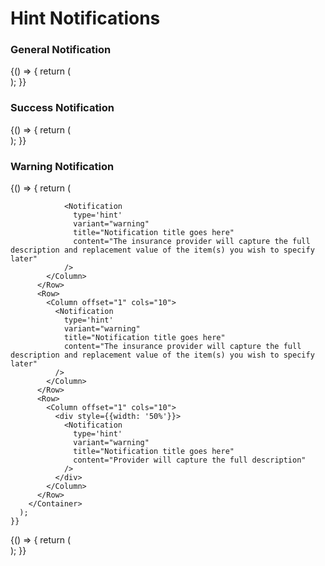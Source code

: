 
<Meta title="Components|Notifications/Hint" component={Notification} />

# Hint Notifications

### General Notification

<Preview>
  <Story name="hint general notification">
    {() => {
      return (
        <Container>
          <Row>
            <Column offset="1" cols="10">
              <Notification 
                type='hint' 
                variant="general" 
                title="Notification title goes here"
                content="The insurance provider will capture the full description and replacement value of the item(s) you wish to specify later"
              >
              </Notification>
            </Column>
          </Row>
          <Row>
            <Column offset="1" cols="10">
              <Notification 
                type='hint' 
                variant="general" 
                title="Notification title goes here"
                content="The insurance provider will capture the full description and replacement value of the item(s) you wish to specify later"
              >
              </Notification>
            </Column>
          </Row>
          <Row>
            <Column offset="1" cols="10">
              <div style={{width: '50%'}}>
                <Notification 
                  type='hint' 
                  variant="general" 
                  title="Notification title goes here"
                  content="Provider will capture the full description"
                />
              </div>
            </Column>
          </Row>
        </Container>
      );
    }}
  </Story>
</Preview>

### Success Notification

<Preview>
  <Story name="hint success notification">
    {() => {
      return (
        <Container>
          <Row>
            <Column offset="1" cols="10">
              <Notification 
                type='hint' 
                variant="success" 
                title="Notification title goes here"
                content="The insurance provider will capture the full description and replacement value of the item(s) you wish to specify later"
              />
            </Column>
          </Row>
          <Row>
            <Column offset="1" cols="10">
              <Notification 
                type='hint' 
                variant="success" 
                title="Notification title goes here"
                content="The insurance provider will capture the full description and replacement value of the item(s) you wish to specify later"
              />
            </Column>
          </Row>
          <Row>
            <Column offset="1" cols="10">
              <div style={{width: '50%'}}>
                <Notification 
                  type='hint' 
                  variant="success" 
                  title="Notification title goes here"
                  content="Provider will capture the full description"
                />
              </div>
            </Column>
          </Row>
        </Container>
      );
    }}
  </Story>
</Preview>

### Warning Notification

<Preview>
  <Story name="hint warning notification">
    {() => {
      return (
        <Container>
          <Row>
            <Column offset="1" cols="10">
              
                <Notification 
                  type='hint' 
                  variant="warning" 
                  title="Notification title goes here"
                  content="The insurance provider will capture the full description and replacement value of the item(s) you wish to specify later"
                />
            </Column>
          </Row>
          <Row>
            <Column offset="1" cols="10">
              <Notification 
                type='hint' 
                variant="warning" 
                title="Notification title goes here"
                content="The insurance provider will capture the full description and replacement value of the item(s) you wish to specify later"
              />
            </Column>
          </Row>
          <Row>
            <Column offset="1" cols="10">
              <div style={{width: '50%'}}>
                <Notification 
                  type='hint' 
                  variant="warning" 
                  title="Notification title goes here"
                  content="Provider will capture the full description"
                />
              </div>
            </Column>
          </Row>
        </Container>
      );
    }}
  </Story>
</Preview>

<Preview>
  <Story name="hint error notification">
    {() => {
      return (
        <Container>
          <Row>
            <Column offset="1" cols="10">
              <Notification 
                type='hint' 
                variant="error" 
                title="Notification title goes here"
                content="The insurance provider will capture the full description and replacement value of the item(s) you wish to specify later"
              />
            </Column>
          </Row>
          <Row>
            <Column offset="1" cols="10">
              <Notification 
                type='hint' 
                variant="error" 
                title="Notification title goes here"
                content="The insurance provider will capture the full description and replacement value of the item(s) you wish to specify later"
              />
            </Column>
          </Row>
          <Row>
            <Column offset="1" cols="10">
              <div style={{width: '50%'}}>
                <Notification 
                  type='hint' 
                  variant="error" 
                  title="Notification title goes here"
                  content="Provider will capture the full description"
                />
              </div>
            </Column>
          </Row>
        </Container>
      );
    }}
  </Story>
</Preview>


<Props of={Notification} />


